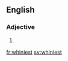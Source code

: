 ==English==

===Adjective===
{{head|en|adjective superlative form}}

# {{en-superlative of|whiny}}

[[fr:whiniest]]
[[sv:whiniest]]